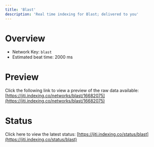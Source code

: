 ```yaml
---
title: 'Blast'
description: 'Real time indexing for Blast; delivered to you'
---
```


# Overview
- Network Key: `blast`
- Estimated beat time: 2000 ms

# Preview
Click the following link to view a preview of the raw data available: [https://jiti.indexing.co/networks/blast/16682075](https://jiti.indexing.co/networks/blast/16682075)

# Status
Click here to view the latest status: [https://jiti.indexing.co/status/blast](https://jiti.indexing.co/status/blast)
